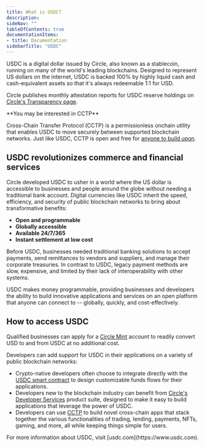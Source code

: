 ```yaml
---
title: What is USDC?
description: 
sideNav: ""
tableOfContents: true
documentationItems: 
- title: Documentation
sidebarTitle: "USDC"
---
```


USDC is a digital dollar issued by Circle, also known as a stablecoin, running
on many of the world's leading blockchains. Designed to represent US dollars on
the internet, USDC is backed 100% by highly liquid cash and cash-equivalent
assets so that it's always redeemable 1:1 for USD.

Circle publishes monthly attestation reports for USDC reserve holdings on
[Circle's Transparency page](http://circle.com/transparency).

<Note>
**You may be interested in CCTP**

Cross-Chain Transfer Protocol (CCTP) is a permissionless onchain utility that
enables USDC to move securely between supported blockchain networks. Just like
USDC, CCTP is open and free for [anyone to build upon](/cctp).
</Note>

## USDC revolutionizes commerce and financial services

Circle developed USDC to usher in a world where the US dollar is accessible to
businesses and people around the globe without needing a traditional bank
account. Digital currencies like USDC inherit the speed, efficiency, and
security of public blockchain networks to bring about transformative benefits:

- **Open and programmable**
- **Globally accessible**
- **Available 24/7/365**
- **Instant settlement at low cost**

Before USDC, businesses needed traditional banking solutions to accept payments,
send remittances to vendors and suppliers, and manage their corporate
treasuries. In contrast to USDC, legacy payment methods are slow, expensive, and
limited by their lack of interoperability with other systems.

USDC makes money programmable, providing businesses and developers the ability
to build innovative applications and services on an open platform that anyone
can connect to -- globally, quickly, and cost-effectively.

## How to access USDC

Qualified businesses can apply for a
[Circle Mint](/circle-mint/introducing-circle-mint) account to readily convert
USD to and from USDC at no additional cost.

Developers can add support for USDC in their applications on a variety of public
blockchain networks:

- Crypto-native developers often choose to integrate directly with the
  [USDC smart contract](/stablecoins/quickstart-transfer-10-usdc-on-chain) to
  design customizable funds flows for their applications.
- Developers new to the blockchain industry can benefit from
  [Circle's Developer Services](/w3s) product suite, designed to make it easy to
  build applications that leverage the power of USDC.
- Developers can use [CCTP](/cctp) to build novel cross-chain apps that stack
  together the various functionalities of trading, lending, payments, NFTs,
  gaming, and more, all while keeping things simple for users.

<Note>
For more information about USDC, visit [usdc.com](https://www.usdc.com).
</Note>
